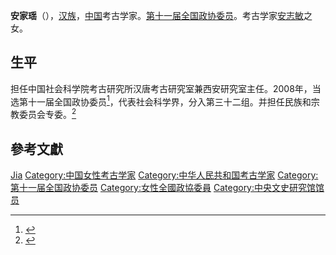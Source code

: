 '''安家瑶'''（{{bd|1947年||}}），[[汉族|汉族]]，[[中华人民共和国|中国]]考古学家。[[第十一届全国政协委员|第十一届全国政协委员]]。考古学家[[安志敏_(考古)|安志敏]]之女。

==生平==
担任中国社会科学院考古研究所汉唐考古研究室兼西安研究室主任。2008年，当选第十一届全国政协委员<ref>{{cite news|title=第十一届全国政协委员名单|url=http://www.indaa.com.cn/zt/2009qglh/zxzs/200903/t20090303_127573.html|accessdate=2013-04-09|newspaper=新华社北京1月25日电 中国人民政治协商会议第十一届全国委员会委员名单(共2237人，2008年1月25日政协第十届全国委员会常务委员会第二十次会议通过)|date=2008年1月25日|deadurl=yes|archiveurl=https://web.archive.org/web/20130928014403/http://www.indaa.com.cn/zt/2009qglh/zxzs/200903/t20090303_127573.html|archivedate=2013年9月28日}}</ref>，代表社会科学界，分入第三十二组。并担任民族和宗教委员会专委。<ref>{{cite news|title=全国政协信息-安家瑶|url=http://www.cppcc.gov.cn/CMS/wylibary/showJcwyxtInfoWylibary.action?tabJcwyxt.guid=11W0011140&wytype=wjwy|accessdate=2013-04-11|newspaper=全国政协委员会}}</ref>

== 參考文獻 ==
{{reflist}}

{{中华人民共和国政治人物小作品}}
{{中央文史研究馆馆员}}

{{Authority control}}
{{DEFAULTSORT:An安}}
[[Category:安姓|Jia]]
[[Category:中国女性考古学家|Category:中国女性考古学家]]
[[Category:中华人民共和国考古学家|Category:中华人民共和国考古学家]]
[[Category:第十一届全国政协委员|Category:第十一届全国政协委员]]
[[Category:女性全國政協委員|Category:女性全國政協委員]]
[[Category:中央文史研究馆馆员|Category:中央文史研究馆馆员]]